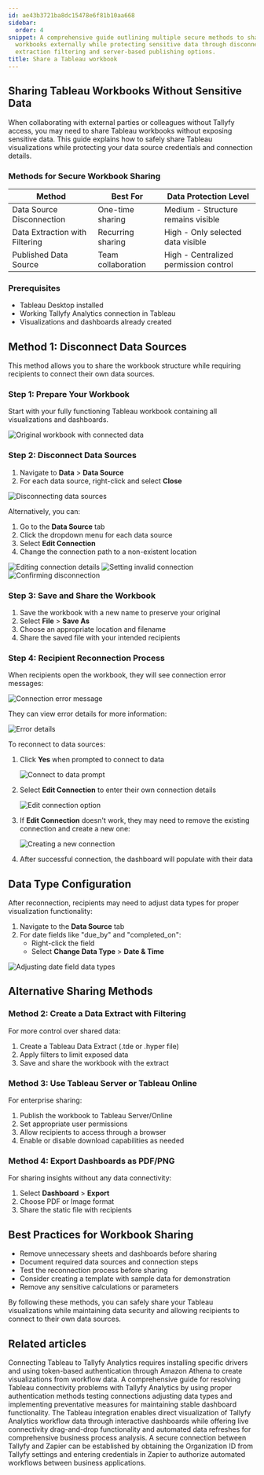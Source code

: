 ```yaml
---
id: ae43b3721ba8dc15478e6f81b10aa668
sidebar:
  order: 4
snippet: A comprehensive guide outlining multiple secure methods to share Tableau
  workbooks externally while protecting sensitive data through disconnection data
  extraction filtering and server-based publishing options.
title: Share a Tableau workbook
---
```


## Sharing Tableau Workbooks Without Sensitive Data

When collaborating with external parties or colleagues without Tallyfy access, you may need to share Tableau workbooks without exposing sensitive data. This guide explains how to safely share Tableau visualizations while protecting your data source credentials and connection details.

### Methods for Secure Workbook Sharing

| Method | Best For | Data Protection Level |
|--------|----------|----------------------|
| Data Source Disconnection | One-time sharing | Medium - Structure remains visible |
| Data Extraction with Filtering | Recurring sharing | High - Only selected data visible |
| Published Data Source | Team collaboration | High - Centralized permission control |

### Prerequisites

- Tableau Desktop installed
- Working Tallyfy Analytics connection in Tableau
- Visualizations and dashboards already created

## Method 1: Disconnect Data Sources

This method allows you to share the workbook structure while requiring recipients to connect their own data sources.

### Step 1: Prepare Your Workbook

Start with your fully functioning Tableau workbook containing all visualizations and dashboards.

![Original workbook with connected data](https://screenshots.tallyfy.com/tableu-share-workbook-1.png)

### Step 2: Disconnect Data Sources

1. Navigate to **Data** > **Data Source**
2. For each data source, right-click and select **Close**

![Disconnecting data sources](https://screenshots.tallyfy.com/tableu-share-workbook-2.png)

Alternatively, you can:
1. Go to the **Data Source** tab
2. Click the dropdown menu for each data source
3. Select **Edit Connection**
4. Change the connection path to a non-existent location

![Editing connection details](https://screenshots.tallyfy.com/tableu-share-workbook-3.png)
![Setting invalid connection](https://screenshots.tallyfy.com/tableu-share-workbook-4.png)
![Confirming disconnection](https://screenshots.tallyfy.com/tableu-share-workbook-5.png)

### Step 3: Save and Share the Workbook

1. Save the workbook with a new name to preserve your original
2. Select **File** > **Save As**
3. Choose an appropriate location and filename
4. Share the saved file with your intended recipients

### Step 4: Recipient Reconnection Process

When recipients open the workbook, they will see connection error messages:

![Connection error message](https://screenshots.tallyfy.com/tableu-share-workbook-7.png)

They can view error details for more information:

![Error details](https://screenshots.tallyfy.com/tableu-share-workbook-8.png)

To reconnect to data sources:

1. Click **Yes** when prompted to connect to data
   
   ![Connect to data prompt](https://screenshots.tallyfy.com/tableu-share-workbook-9.png)

2. Select **Edit Connection** to enter their own connection details
   
   ![Edit connection option](https://screenshots.tallyfy.com/tableu-share-workbook-10.png)

3. If **Edit Connection** doesn't work, they may need to remove the existing connection and create a new one:
   
   ![Creating a new connection](https://screenshots.tallyfy.com/tableu-share-workbook-11.png)

4. After successful connection, the dashboard will populate with their data

## Data Type Configuration

After reconnection, recipients may need to adjust data types for proper visualization functionality:

1. Navigate to the **Data Source** tab
2. For date fields like "due_by" and "completed_on":
   - Right-click the field
   - Select **Change Data Type** > **Date & Time**

![Adjusting date field data types](https://screenshots.tallyfy.com/tableu-share-workbook-12.png)

## Alternative Sharing Methods

### Method 2: Create a Data Extract with Filtering

For more control over shared data:

1. Create a Tableau Data Extract (.tde or .hyper file)
2. Apply filters to limit exposed data
3. Save and share the workbook with the extract

### Method 3: Use Tableau Server or Tableau Online

For enterprise sharing:

1. Publish the workbook to Tableau Server/Online
2. Set appropriate user permissions
3. Allow recipients to access through a browser
4. Enable or disable download capabilities as needed

### Method 4: Export Dashboards as PDF/PNG

For sharing insights without any data connectivity:

1. Select **Dashboard** > **Export**
2. Choose PDF or Image format
3. Share the static file with recipients

## Best Practices for Workbook Sharing

- Remove unnecessary sheets and dashboards before sharing
- Document required data sources and connection steps
- Test the reconnection process before sharing
- Consider creating a template with sample data for demonstration
- Remove any sensitive calculations or parameters

By following these methods, you can safely share your Tableau visualizations while maintaining data security and allowing recipients to connect to their own data sources.


## Related articles
<CardGrid>
<LinkTitleCard header="<b>Tableau > Connect Tableau to Tallyfy</b>" href="/products/pro/integrations/analytics/tableau/how-can-i-connect-tableau-to-my-tallyfy-data/" > Connecting Tableau to Tallyfy Analytics requires installing specific drivers and using token-based authentication through Amazon Athena to create visualizations from workflow data. </LinkTitleCard>
<LinkTitleCard header="<b>Tableau > Troubleshoot issues</b>" href="/products/pro/integrations/analytics/tableau/how-to-troubleshoot-data-connection-issues-in-tallyfy/" > A comprehensive guide for resolving Tableau connectivity problems with Tallyfy Analytics by using proper authentication methods testing connections adjusting data types and implementing preventative measures for maintaining stable dashboard functionality. </LinkTitleCard>
<LinkTitleCard header="<b>Analytics > Tableau</b>" href="/products/pro/integrations/analytics/tableau/" > The Tableau integration enables direct visualization of Tallyfy Analytics workflow data through interactive dashboards while offering live connectivity drag-and-drop functionality and automated data refreshes for comprehensive business process analysis. </LinkTitleCard>
<LinkTitleCard header="<b>Zapier > Connect Tallyfy to Zapier</b>" href="/products/pro/integrations/middleware/zapier/how-to-connect-your-tallyfy-account-to-zapier/" > A secure connection between Tallyfy and Zapier can be established by obtaining the Organization ID from Tallyfy settings and entering credentials in Zapier to authorize automated workflows between business applications. </LinkTitleCard>
</CardGrid>
